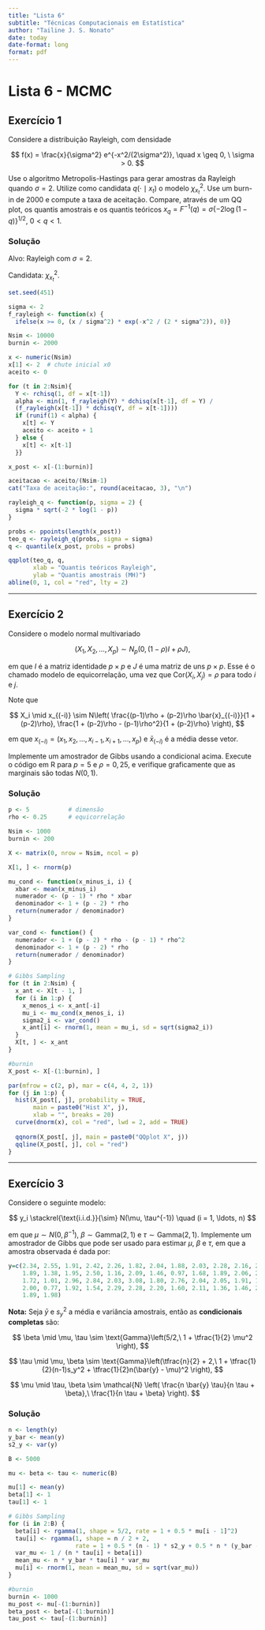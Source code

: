 ```yaml
---
title: "Lista 6"
subtitle: "Técnicas Computacionais em Estatística"
author: "Tailine J. S. Nonato"
date: today
date-format: long
format: pdf
---
```


# Lista 6 - MCMC

## Exercício 1

Considere a distribuição Rayleigh, com densidade

$$
f(x) = \frac{x}{\sigma^2} e^{-x^2/(2\sigma^2)}, \quad x \geq 0, \ \sigma > 0.
$$

Use o algoritmo Metropolis-Hastings para gerar amostras da Rayleigh quando $\sigma = 2$. Utilize como candidata $q(\cdot \mid x_t)$ o modelo $\chi^2_{x_t}$. Use um burn-in de 2000 e compute a taxa de aceitação. Compare, através de um QQ plot, os quantis amostrais e os quantis teóricos $x_q = F^{-1}(q) = \sigma \left\{ -2 \log(1-q) \right\}^{1/2}$, $0 < q < 1$.


### Solução

Alvo: Rayleigh com $\sigma = 2$.

Candidata: $\chi^2_{x_t}$.

```r
set.seed(451)

sigma <- 2
f_rayleigh <- function(x) {
  ifelse(x >= 0, (x / sigma^2) * exp(-x^2 / (2 * sigma^2)), 0)}

Nsim <- 10000
burnin <- 2000

x <- numeric(Nsim)
x[1] <- 2  # chute inicial x0
aceito <- 0

for (t in 2:Nsim){
  Y <- rchisq(1, df = x[t-1])
  alpha <- min(1, f_rayleigh(Y) * dchisq(x[t-1], df = Y) / 
  (f_rayleigh(x[t-1]) * dchisq(Y, df = x[t-1])))
  if (runif(1) < alpha) {
    x[t] <- Y
    aceito <- aceito + 1
  } else {
    x[t] <- x[t-1]
  }}

x_post <- x[-(1:burnin)]

aceitacao <- aceito/(Nsim-1)
cat("Taxa de aceitação:", round(aceitacao, 3), "\n")

rayleigh_q <- function(p, sigma = 2) {
  sigma * sqrt(-2 * log(1 - p))
}

probs <- ppoints(length(x_post))
teo_q <- rayleigh_q(probs, sigma = sigma)
q <- quantile(x_post, probs = probs)

qqplot(teo_q, q,
       xlab = "Quantis teóricos Rayleigh",
       ylab = "Quantis amostrais (MH)")
abline(0, 1, col = "red", lty = 2)
```

---

## Exercício 2

Considere o modelo normal multivariado

$$
(X_1, X_2, \ldots, X_p) \sim N_p(0, (1-\rho)I + \rho J),
$$

em que $I$ é a matriz identidade $p \times p$ e $J$ é uma matriz de uns $p \times p$. Esse é o chamado modelo de equicorrelação, uma vez que $\mathrm{Cor}(X_i, X_j) = \rho$ para todo $i$ e $j$.

Note que

$$
X_i \mid x_{(-i)} \sim N\left( \frac{(p-1)\rho + (p-2)\rho \bar{x}_{(-i)}}{1 + (p-2)\rho}, \frac{1 + (p-2)\rho - (p-1)\rho^2}{1 + (p-2)\rho} \right),
$$

em que $x_{(-i)} = (x_1, x_2, \ldots, x_{i-1}, x_{i+1}, \ldots, x_p)$ e $\bar{x}_{(-i)}$ é a média desse vetor.

Implemente um amostrador de Gibbs usando a condicional acima. Execute o código em R para $p = 5$ e $\rho = 0{,}25$, e verifique graficamente que as marginais são todas $N(0,1)$.

### Solução 

```r
p <- 5           # dimensão
rho <- 0.25      # equicorrelação

Nsim <- 1000    
burnin <- 200   

X <- matrix(0, nrow = Nsim, ncol = p)

X[1, ] <- rnorm(p)

mu_cond <- function(x_minus_i, i) {
  xbar <- mean(x_minus_i)
  numerador <- (p - 1) * rho * xbar
  denominador <- 1 + (p - 2) * rho
  return(numerador / denominador)
}

var_cond <- function() {
  numerador <- 1 + (p - 2) * rho - (p - 1) * rho^2
  denominador <- 1 + (p - 2) * rho
  return(numerador / denominador)
}

# Gibbs Sampling
for (t in 2:Nsim) {
  x_ant <- X[t - 1, ]
  for (i in 1:p) {
    x_menos_i <- x_ant[-i]
    mu_i <- mu_cond(x_menos_i, i)
    sigma2_i <- var_cond()
    x_ant[i] <- rnorm(1, mean = mu_i, sd = sqrt(sigma2_i))
  }
  X[t, ] <- x_ant
}

#burnin
X_post <- X[-(1:burnin), ]

par(mfrow = c(2, p), mar = c(4, 4, 2, 1))
for (j in 1:p) {
  hist(X_post[, j], probability = TRUE,
       main = paste0("Hist X", j),
       xlab = "", breaks = 20)
  curve(dnorm(x), col = "red", lwd = 2, add = TRUE)
  
  qqnorm(X_post[, j], main = paste0("QQplot X", j))
  qqline(X_post[, j], col = "red")
}
```

---

## Exercício 3

Considere o seguinte modelo:

$$
y_i \stackrel{\text{i.i.d.}}{\sim} N(\mu, \tau^{-1}) \quad (i = 1, \ldots, n)
$$

em que $\mu \sim N(0, \beta^{-1})$, $\beta \sim \mathrm{Gamma}(2, 1)$ e $\tau \sim \mathrm{Gamma}(2, 1)$. Implemente um amostrador de Gibbs que pode ser usado para estimar $\mu$, $\beta$ e $\tau$, em que a amostra observada é dada por:

```r
y=c(2.34, 2.55, 1.91, 2.42, 2.26, 1.82, 2.04, 1.88, 2.03, 2.28, 2.16, 2.19, 
    1.89, 1.38, 1.95, 2.50, 1.16, 2.09, 1.46, 0.97, 1.68, 1.89, 2.06, 2.07, 
    1.72, 1.01, 2.96, 2.84, 2.03, 3.08, 1.80, 2.76, 2.04, 2.05, 1.91, 1.51, 
    2.00, 0.77, 1.92, 1.54, 2.29, 2.28, 2.20, 1.60, 2.11, 1.36, 1.46, 2.53, 
    1.89, 1.98)
```


**Nota:** Seja $\bar{y}$ e $s_y^2$ a média e variância amostrais, então as **condicionais completas** são:

$$
\beta \mid \mu, \tau \sim \text{Gamma}\left(5/2,\ 1 + \tfrac{1}{2} \mu^2 \right),
$$

$$
\tau \mid \mu, \beta \sim \text{Gamma}\left(\tfrac{n}{2} + 2,\ 1 + \tfrac{1}{2}(n-1)s_y^2 + \tfrac{1}{2}n(\bar{y} - \mu)^2 \right),
$$

$$
\mu \mid \tau, \beta \sim \mathcal{N} \left( \frac{n \bar{y} \tau}{n \tau + \beta},\ \frac{1}{n \tau + \beta} \right).
$$

### Solução

```r
n <- length(y)
y_bar <- mean(y)
s2_y <- var(y)

B <- 5000

mu <- beta <- tau <- numeric(B)

mu[1] <- mean(y)
beta[1] <- 1
tau[1] <- 1

# Gibbs Sampling
for (i in 2:B) {
  beta[i] <- rgamma(1, shape = 5/2, rate = 1 + 0.5 * mu[i - 1]^2)
  tau[i] <- rgamma(1, shape = n / 2 + 2,
                   rate = 1 + 0.5 * (n - 1) * s2_y + 0.5 * n * (y_bar - mu[i - 1])^2)
  var_mu <- 1 / (n * tau[i] + beta[i])
  mean_mu <- n * y_bar * tau[i] * var_mu
  mu[i] <- rnorm(1, mean = mean_mu, sd = sqrt(var_mu))
}

#burnin
burnin <- 1000
mu_post <- mu[-(1:burnin)]
beta_post <- beta[-(1:burnin)]
tau_post <- tau[-(1:burnin)]
```